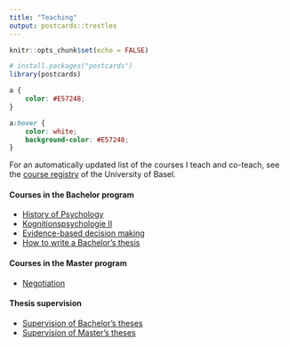 ```yaml
---
title: "Teaching"
output: postcards::trestles
---
```


```r
knitr::opts_chunk$set(echo = FALSE)

# install.packages("postcards")
library(postcards)
```

```css
a {
    color: #E57248;
}

a:hover {
    color: white;
    background-color: #E57248;
}
```

For an automatically updated list of the courses I teach and co-teach, see the [course registry](https://vorlesungsverzeichnis.unibas.ch/de/home?keyword=Tisdall) of the University of Basel.\


#### Courses in the Bachelor program

* [History of Psychology](https://matarui.github.io/HISTPSY_HS24/)\
* [Kognitionspsychologie II](https://matarui.github.io/kogpsy/)\
* [Evidence-based decision making](https://matarui.github.io/ebdm/)\
* [How to write a Bachelor's thesis](https://matarui.github.io/BSc_thesis/)\

#### Courses in the Master program

* [Negotiation](negotiation.html)\

#### Thesis supervision

* [Supervision of Bachelor's theses](bsc_thesis.html)\
* [Supervision of Master's theses](msc_thesis.html)




